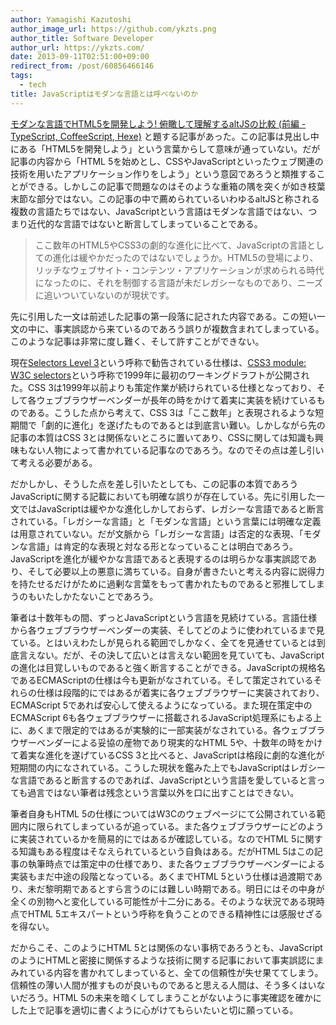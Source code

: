 ```yaml
---
author: Yamagishi Kazutoshi
author_image_url: https://github.com/ykzts.png
author_title: Software Developer
author_url: https://ykzts.com/
date: 2013-09-11T02:51:00+09:00
redirect_from: /post/60856466146
tags:
  - tech
title: JavaScriptはモダンな言語とは呼べないのか
---
```


[モダンな言語でHTML5を開発しよう! 俯瞰して理解するaltJSの比較 (前編 - TypeScript, CoffeeScript, Hexe)](http://html5experts.jp/clockmaker/2183/) と題する記事があった。この記事は見出し中にある「HTML5を開発しよう」という言葉からして意味が通っていない。だが記事の内容から「HTML 5を始めとし、CSSやJavaScriptといったウェブ関連の技術を用いたアプリケーション作りをしよう」という意図であろうと類推することができる。しかしこの記事で問題なのはそのような重箱の隅を突くが如き枝葉末節な部分ではない。この記事の中で薦められているいわゆるaltJSと称される複数の言語たちではない、JavaScriptという言語はモダンな言語ではない、つまり近代的な言語ではないと断言してしまっていることである。

> ここ数年のHTML5やCSS3の劇的な進化に比べて、JavaScriptの言語としての進化は緩やかだったのではないでしょうか。HTML5の登場により、リッチなウェブサイト・コンテンツ・アプリケーションが求められる時代になったのに、それを制御する言語が未だレガシーなものであり、ニーズに追いついていないのが現状です。

先に引用した一文は前述した記事の第一段落に記された内容である。この短い一文の中に、事実誤認から来ているのであろう誤りが複数含まれてしまっている。このような記事は非常に度し難く、そして許すことができない。

<!--truncate-->

現在[Selectors Level 3](http://www.w3.org/TR/2011/REC-css3-selectors-20110929/)という呼称で勧告されている仕様は、[CSS3 module: W3C selectors](http://www.w3.org/TR/1999/WD-CSS3-selectors-19990803)という呼称で1999年に最初のワーキングドラフトが公開された。CSS 3は1999年以前よりも策定作業が続けられている仕様となっており、そして各ウェブブラウザーベンダーが長年の時をかけて着実に実装を続けているものである。こうした点から考えて、CSS 3は「ここ数年」と表現されるような短期間で「劇的に進化」を遂げたものであるとは到底言い難い。しかしながら先の記事の本質はCSS 3とは関係ないところに置いてあり、CSSに関しては知識も興味もない人物によって書かれている記事なのであろう。なのでその点は差し引いて考える必要がある。

だかしかし、そうした点を差し引いたとしても、この記事の本質であろうJavaScriptに関する記載においても明確な誤りが存在している。先に引用した一文ではJavaScriptは緩やかな進化しかしておらず、レガシーな言語であると断言されている。「レガシーな言語」と「モダンな言語」という言葉には明確な定義は用意されていない。だが文脈から「レガシーな言語」は否定的な表現、「モダンな言語」は肯定的な表現と対なる形となっていることは明白であろう。JavaScriptを進化が緩やかな言語であると表現するのは明らかな事実誤認であり、そして必要以上の悪意に満ちている。自身が書きたいと考える内容に説得力を持たせるだけがために過剰な言葉をもって書かれたものであると邪推してしまうのもいたしかたないことであろう。

筆者は十数年もの間、ずっとJavaScriptという言語を見続けている。言語仕様から各ウェブブラウザーベンダーの実装、そしてどのように使われているまで見ている。とはいえわたしが見られる範囲でしかなく、全てを見通せているとは到底言えない。だが、その決して広いとは言えない範囲を見ていても、JavaScriptの進化は目覚しいものであると強く断言することができる。JavaScriptの規格名であるECMAScriptの仕様は今も更新がなされている。そして策定されているそれらの仕様は段階的にではあるが着実に各ウェブブラウザーに実装されており、ECMAScript 5であれば安心して使えるようになっている。また現在策定中のECMAScript 6も各ウェブブラウザーに搭載されるJavaScript処理系にもよる上に、あくまで限定的ではあるが実験的に一部実装がなされている。各ウェブブラウザーベンダーによる妥協の産物であり現実的なHTML 5や、十数年の時をかけて着実な進化を遂げているCSS 3と比べると、JavaScriptは格段に劇的な進化が短期間の内になされている。こうした現状を鑑みた上でもJavaScriptはレガシーな言語であると断言するのであれば、JavaScriptという言語を愛していると言っても過言ではない筆者は残念という言葉以外を口に出すことはできない。

筆者自身もHTML 5の仕様についてはW3Cのウェブページにて公開されている範囲内に限られてしまっているが追っている。また各ウェブブラウザーにどのように実装されているかを簡易的にではあるが確認している。なのでHTML 5に関する知識もある程度はそなえられているという自負はある。だがHTML 5はこの記事の執筆時点では策定中の仕様であり、また各ウェブブラウザーベンダーによる実装もまだ中途の段階となっている。あくまでHTML 5という仕様は過渡期であり、未だ黎明期であるとすら言うのには難しい時期である。明日にはその中身が全くの別物へと変化している可能性が十二分にある。そのような状況である現時点でHTML 5エキスパートという呼称を負うことのできる精神性には感服せざるを得ない。

だからこそ、このようにHTML 5とは関係のない事柄であろうとも、JavaScriptのようにHTMLと密接に関係するような技術に関する記事において事実誤認にまみれている内容を書かれてしまっていると、全ての信頼性が失せ果ててしまう。信頼性の薄い人間が推すものが良いものであると思える人間は、そう多くはいないだろう。HTML 5の未来を暗くしてしまうことがないように事実確認を確かにした上で記事を適切に書くように心がけてもらいたいと切に願っている。
